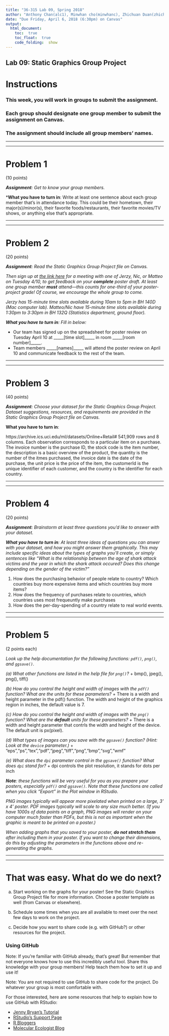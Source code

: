 ```yaml
---
title: "36-315 Lab 09, Spring 2018"
author: "Anthony Chan(alc1), Minwhan cho(minwhanc), Zhichuan Duan(zhichuad), Devansh Kukreja(dkukreja)"
date: "Due Friday, April 6, 2018 (6:30pm) on Canvas"
output: 
  html_document:
    toc:  true
    toc_float:  true
    code_folding:  show
---
```



##  Lab 09:  Static Graphics Group Project


#  Instructions

###  This week, you will work in groups to submit the assignment.

###  Each group should designate one group member to submit the assignment on Canvas.

###  The assignment should include all group members' names.


***
***


#  Problem 1

(10 points)

***Assignment**:  Get to know your group members.*

***What you have to turn in**:  Write at least one sentence about each group member that's in attendance today.  This could be their hometown, their major(s)/minor(s), their favorite foods/restaurants, their favorite movies/TV shows, or anything else that's appropriate.

***
***

#  Problem 2

(20 points)

***Assignment**:  Read the Static Graphics Group Project file on Canvas.*

*Then sign up at [the link here](https://docs.google.com/spreadsheets/d/1y63NVm0R6NbUKmHmHTO_l0_EdOgVf4KYWgZedYAirEQ/edit?usp=sharing) for a meeting with one of Jerzy, Nic, or Matteo on Tuesday 4/10, to get feedback on your **complete** poster draft. At least one group member **must** attend---this counts for one-third of your poster-project grade! Of course, we encourage the whole group to come.*

*Jerzy has 15-minute time slots available during 10am to 5pm in BH 140D (Mac computer lab). Matteo/Nic have 15-minute time slots available during 1:30pm to 3:30pm in BH 132Q (Statistics department, ground floor).*

***What you have to turn in**:  Fill in below:*

* Our team has signed up on the spreadsheet for poster review on Tuesday April 10 at _____[time slot]_____ in room _____[room number]_____.
* Team members _____[names]_____ will attend the poster review on April 10 and communicate feedback to the rest of the team.

***
***


#  Problem 3

(40 points)

***Assignment**:  Choose your dataset for the Static Graphics Group Project.  Dataset suggestions, resources, and requirements are provided in the Static Graphics Group Project file on Canvas.*

**What you have to turn in**:  


https://archive.ics.uci.edu/ml/datasets/Online+Retail#
541,909 rows and 8 columns.  Each observation corresponds to a particular item on a purchase. The invoice number is the purchase ID, the stock code is the item number, the description is a basic overview of the product, the quantity is the number of the itmes purchased, the invoice date is the date of the purchase, the unit price is the price of the item, the customerId is the unique identifier of each customer, and the country is the identifier for each country.


***
***



#  Problem 4

(20 points)

***Assignment**:  Brainstorm at least three questions you'd like to answer with your dataset.*

***What you have to turn in**:  At least three ideas of questions you can anwer with your dataset, and how you might answer them graphically.  This may include specific ideas about the types of graphs you'll create, or simply sentences like "What is the relationship between the age of shark attack victims and the year in which the shark attack occured?  Does this change depending on the gender of the victim?"*

1. How does the purchasing behavior of people relate to country? Which countries buy more expensive items and which countries buy more items?
2. How does the frequency of purchases relate to countries, which countries uses most frequeuntly make purchases
3. How does the per-day-spending of a country relate to real world events.



***
***


#  Problem 5

(2 points each)

*Look up the help documentation for the following functions:  `pdf()`, `png()`, and `ggsave()`.*

*(a)  What other functions are listed in the help file for `png()`?*
+ bmp(), jpeg(), png(), tiff()

*(b)  How do you control the height and width of images with the `pdf()` function?  What are the units for these parameters?*
+ There is a width and height parameter in the pdf() function. The width and height of the graphics region in inches, the default value is 7.

*(c)  How do you control the height and width of images with the `png()` function?  What are the **default** units for these parameters?*
+ There is a width and height parameter that contrls the width and height of the device. The default unit is px(pixel).

*(d)  What types of images can you save with the `ggsave()` function?  (Hint:  Look at the `device` parameter.)*
+ "eps","ps","tex","pdf","jpeg","tiff","png","bmp","svg","wmf"

*(e)  What does the `dpi` parameter control in the `ggsave()` function?  What does `dpi` stand for?*
+ dpi controls the plot resolution, it stands for dots per inch

***Note**: these functions will be very useful for you as you prepare your posters, especially `pdf()` and `ggsave()`.  Note that these functions are called when you click "Export" in the Plot window in RStudio.*

*PNG images typically will appear more pixelated when printed on a large, 3' x 4' poster.  PDF images typically will scale to any size much better. (If you have 1000s of data points on a graph, PNG images will render on your computer much faster than PDFs, but this is not as important when the graphic is meant to be printed on a poster.)*

*When adding graphs that you saved to your poster, **do not stretch them** after including them in your poster.  If you want to change their dimensions, do this by adjusting the parameters in the functions above and re-generating the graphs.*

***
***



#  That was easy.  What do we do next?

(a)  Start working on the graphs for your poster!  See the Static Graphics Group Project file for more information. Choose a poster template as well (from Canvas or elsewhere).

(b)  Schedule some times when you are all available to meet over the next few days to work on the project.

(c)  Decide how you want to share code (e.g. with GitHub?) or other resources for the project.  


###  Using GitHub

Note:  If you're familiar with GitHub already, that's great!  But remember that not everyone knows how to use this incredibly useful tool.  Share this knowledge with your group members!  Help teach them how to set it up and use it!

Note:  You are not required to use GitHub to share code for the project.  Do whatever your group is most comfortable with.

For those interested, here are some resources that help to explain how to use GitHub with RStudio:

+  [Jenny Bryan's Tutorial](https://jennybc.github.io/2014-05-12-ubc/ubc-r/session03_git.html)
+  [RStudio's Support Page](https://support.rstudio.com/hc/en-us/articles/200532077-Version-Control-with-Git-and-SVN)
+  [R Bloggers](https://www.r-bloggers.com/rstudio-and-github/)
+  [Molecular Ecologist Blog](http://www.molecularecologist.com/2013/11/using-github-with-r-and-rstudio/)


